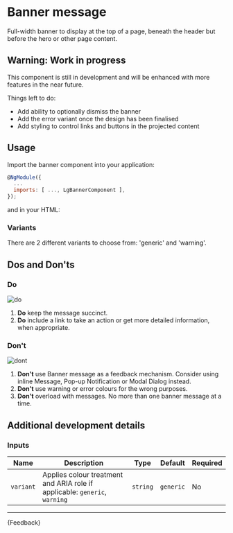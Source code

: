 
<Meta title="Components/Banner message (WIP)/Guide" />

# Banner message

<p class="standfirst">Full-width banner to display at the top of a page, beneath the header but before the hero or other page content.</p>

## Warning: Work in progress

This component is still in development and will be enhanced with more features in the near future.

Things left to do:

* Add ability to optionally dismiss the banner
* Add the error variant once the design has been finalised
* Add styling to control links and buttons in the projected content

## Usage

Import the banner component into your application:

```js
@NgModule({
  ...
  imports: [ ..., LgBannerComponent ],
});
```

and in your HTML:

<Source of={BannerStories.StandardBanner} />

### Variants

There are 2 different variants to choose from: 'generic' and 'warning'.

## Dos and Don'ts

### Do

![do](docs/banner/do.png)

1. **Do** keep the message succinct.
2. **Do** include a link to take an action or get more detailed information, when appropriate.

### Don't

![dont](docs/banner/dont.png)

1. **Don't** use Banner message as a feedback mechanism. Consider using inline Message, Pop-up Notification or Modal Dialog instead.
2. **Don't** use warning or error colours for the wrong purposes.
3. **Don't** overload with messages. No more than one banner message at a time.

## Additional development details

### Inputs

| Name      | Description                                                                | Type     | Default   | Required |
|-----------|----------------------------------------------------------------------------|----------|-----------|----------|
| `variant` | Applies colour treatment and ARIA role if applicable: `generic`, `warning` | `string` | `generic` | No       |

***

<Markdown>
  {Feedback}
</Markdown>
